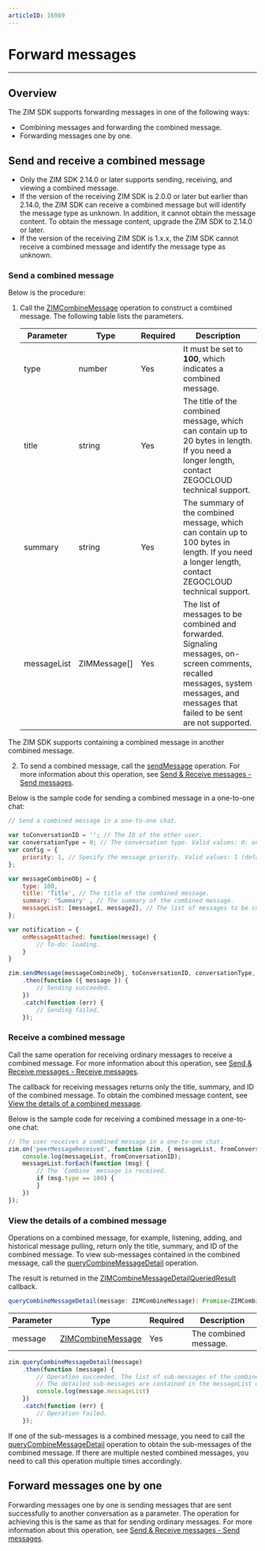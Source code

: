 ```yaml
---
articleID: 16989
---
```


# Forward messages

- - -

## Overview

The ZIM SDK supports forwarding messages in one of the following ways:
- Combining messages and forwarding the combined message.
- Forwarding messages one by one.


## Send and receive a combined message

<Note title="Note">

- Only the ZIM SDK 2.14.0 or later supports sending, receiving, and viewing a combined message.
- If the version of the receiving ZIM SDK is 2.0.0 or later but earlier than 2.14.0, the ZIM SDK can receive a combined message but will identify the message type as unknown. In addition, it cannot obtain the message content. To obtain the message content, upgrade the ZIM SDK to 2.14.0 or later.
- If the version of the receiving ZIM SDK is 1.x.x, the ZIM SDK cannot receive a combined message and identify the message type as unknown.
</Note>

### Send a combined message

Below is the procedure:

1. Call the [ZIMCombineMessage](@-ZIMCombineMessage) operation to construct a combined message. The following table lists the parameters.

    | Parameter| Type| Required| Description |
    | ---- | ----| -------| -----|
    | type| number| Yes| It must be set to **100**, which indicates a combined message. |
    | title| string| Yes| The title of the combined message, which can contain up to 20 bytes in length. If you need a longer length, contact ZEGOCLOUD technical support.|
    | summary| string| Yes| The summary of the combined message, which can contain up to 100 bytes in length. If you need a longer length, contact ZEGOCLOUD technical support.|
    | messageList| ZIMMessage\[]| Yes| The list of messages to be combined and forwarded. Signaling messages, on-screen comments, recalled messages, system messages, and messages that failed to be sent are not supported.|

<Note title="Note">

The ZIM SDK supports containing a combined message in another combined message.
</Note>

2. To send a combined message, call the [sendMessage](@sendMessage) operation. For more information about this operation, see [Send & Receive messages - Send messages](./Send%20and%20receive%20messages.mdx#send-messages).

Below is the sample code for sending a combined message in a one-to-one chat:

```javascript
// Send a combined message in a one-to-one chat.

var toConversationID = ''; // The ID of the other user.
var conversationType = 0; // The conversation type. Valid values: 0: one-to-one chat; 1: voice chatroom; 2: group chat.
var config = { 
    priority: 1, // Specify the message priority. Valid values: 1 (default): low; 2: medium; 3: high.
};

var messageCombineObj = { 
    type: 100, 
    title: 'Title', // The title of the combined message.
    summary: 'Summary' , // The summary of the combined message.
    messageList: [message1, message2], // The list of messages to be combined and forwarded, which can be obtained from historical messages.
};

var notification = {
    onMessageAttached: function(message) {
        // To-do: loading.
    }
}

zim.sendMessage(messageCombineObj, toConversationID, conversationType, config, notification)
    .then(function ({ message }) {
        // Sending succeeded.
    })
    .catch(function (err) {
        // Sending failed.
    });
```

### Receive a combined message

Call the same operation for receiving ordinary messages to receive a combined message. For more information about this operation, see [Send & Receive messages - Receive messages](./Send%20and%20receive%20messages.mdx#receive-messages).

<Warning title="Warning">

The callback for receiving messages returns only the title, summary, and ID of the combined message. To obtain the combined message content, see <a href="#view-the-details-of-a-combined-message">View the details of a combined message</a>.
</Warning>

Below is the sample code for receiving a combined message in a one-to-one chat:

```javascript
// The user receives a combined message in a one-to-one chat.
zim.on('peerMessageReceived', function (zim, { messageList, fromConversationID }) {
    console.log(messageList, fromConversationID);
    messageList.forEach(function (msg) {
        // The `Combine` message is received.
        if (msg.type == 100) {
        }
    })
});
```


### View the details of a combined message

Operations on a combined message, for example, listening, adding, and historical message pulling, return only the title, summary, and ID of the combined message. To view sub-messages contained in the combined message, call the [queryCombineMessageDetail](@queryCombineMessageDetail) operation.

The result is returned in the [ZIMCombineMessageDetailQueriedResult](@-ZIMCombineMessageDetailQueriedResult) callback.

```js
queryCombineMessageDetail(message: ZIMCombineMessage): Promise<ZIMCombineMessageDetailQueriedResult>
```

| Parameter| Type| Required| Description |
| ---- | ----| -------| -----|
| message| [ZIMCombineMessage](@-ZIMCombineMessage)| Yes| The combined message.|

```js
zim.queryCombineMessageDetail(message)
    .then(function (message) {
        // Operation succeeded. The list of sub-messages of the combined message is updated on the UI.
        // The detailed sub-messages are contained in the messageList of the message in the callback.
        console.log(message.messageList)
    })
    .catch(function (err) {
        // Operation failed.
    });
```


If one of the sub-messages is a combined message, you need to call the [queryCombineMessageDetail](@queryCombineMessageDetail) operation to obtain the sub-messages of the combined message. If there are multiple nested combined messages, you need to call this operation multiple times accordingly.

## Forward messages one by one

Forwarding messages one by one is sending messages that are sent successfully to another conversation as a parameter. The operation for achieving this is the same as that for sending ordinary messages. For more information about this operation, see [Send & Receive messages - Send messages](./Send%20and%20receive%20messages.mdx#send-messages).

